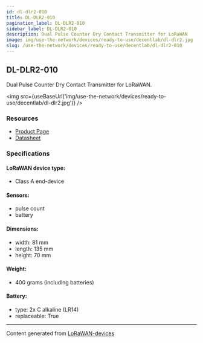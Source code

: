 ```yaml
---
id: dl-dlr2-010
title: DL-DLR2-010
pagination_label: DL-DLR2-010
sidebar_label: DL-DLR2-010
description: Dual Pulse Counter Dry Contact Transmitter for LoRaWAN
image: img/use-the-network/devices/ready-to-use/decentlab/dl-dlr2.jpg
slug: /use-the-network/devices/ready-to-use/decentlab/dl-dlr2-010
---
```



## DL-DLR2-010

Dual Pulse Counter Dry Contact Transmitter for LoRaWAN.

<img src={useBaseUrl('img/use-the-network/devices/ready-to-use/decentlab/dl-dlr2.jpg')} />

### Resources

- [Product Page](https://www.decentlab.com/products/analog-or-digital-sensor-device-for-lorawan)
- [Datasheet](https://cdn.decentlab.com/download/datasheets/Decentlab-DL-DLR2-datasheet.pdf)

### Specifications

#### LoRaWAN device type:
- Class A end-device

#### Sensors:

- pulse count
- battery

#### Dimensions:

- width: 81 mm
- length: 135 mm
- height: 70 mm

#### Weight:

- 400 grams (including batteries)

#### Battery:

- type: 2x C alkaline (LR14)
- replaceable: True

---

Content generated from [LoRaWAN-devices](https://github.com/TheThingsNetwork/lorawan-devices)
